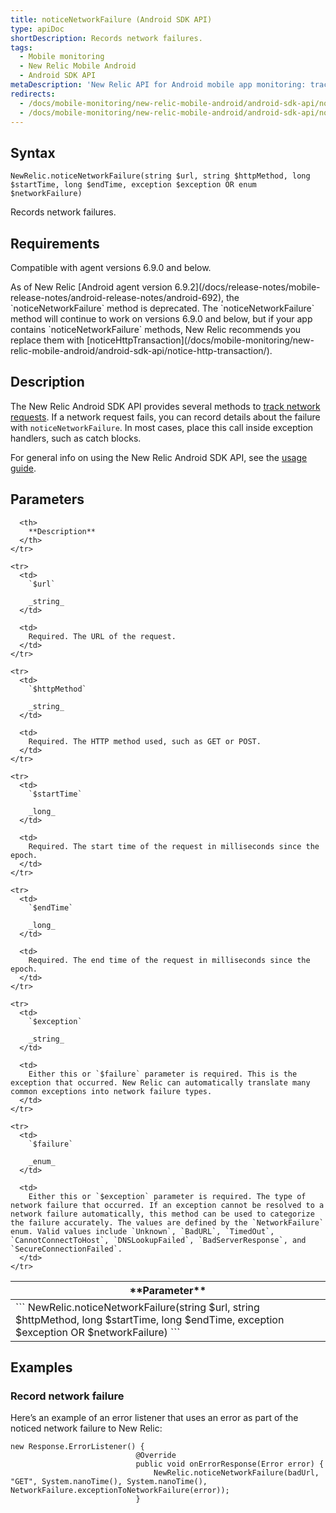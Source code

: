 ```yaml
---
title: noticeNetworkFailure (Android SDK API)
type: apiDoc
shortDescription: Records network failures.
tags:
  - Mobile monitoring
  - New Relic Mobile Android
  - Android SDK API
metaDescription: 'New Relic API for Android mobile app monitoring: track network failures.'
redirects:
  - /docs/mobile-monitoring/new-relic-mobile-android/android-sdk-api/noticenetworkfailure-android-agent-api
  - /docs/mobile-monitoring/new-relic-mobile-android/android-sdk-api/noticenetworkfailure-android-sdk-api
---
```


## Syntax

```
NewRelic.noticeNetworkFailure(string $url, string $httpMethod, long $startTime, long $endTime, exception $exception OR enum $networkFailure)
```

Records network failures.

## Requirements

Compatible with agent versions 6.9.0 and below.

<Callout variant="important">
  As of New Relic [Android agent version 6.9.2](/docs/release-notes/mobile-release-notes/android-release-notes/android-692), the `noticeNetworkFailure` method is deprecated. The `noticeNetworkFailure` method will continue to work on versions 6.9.0 and below, but if your app contains `noticeNetworkFailure` methods, New Relic recommends you replace them with [noticeHttpTransaction](/docs/mobile-monitoring/new-relic-mobile-android/android-sdk-api/notice-http-transaction/).
</Callout>


## Description

The New Relic Android SDK API provides several methods to [track network requests](/docs/mobile-monitoring/new-relic-mobile-android/android-sdk-api/noticehttptransaction-android-agent-api). If a network request fails, you can record details about the failure with `noticeNetworkFailure`. In most cases, place this call inside exception handlers, such as catch blocks.

For general info on using the New Relic Android SDK API, see the [usage guide](/docs/mobile-monitoring/new-relic-mobile-android/install-configure/work-android-sdk-api).

## Parameters

<table>
  <thead>
    <tr>
      <th width={200}>
        **Parameter**
      </th>

      <th>
        **Description**
      </th>
    </tr>
  </thead>

  <tbody>
    <tr>
      <td colSpan={2}>
        ```
        NewRelic.noticeNetworkFailure(string $url, string $httpMethod, long $startTime, long $endTime, exception $exception OR $networkFailure)
        ```
      </td>
    </tr>

    <tr>
      <td>
        `$url`

        _string_
      </td>

      <td>
        Required. The URL of the request.
      </td>
    </tr>

    <tr>
      <td>
        `$httpMethod`

        _string_
      </td>

      <td>
        Required. The HTTP method used, such as GET or POST.
      </td>
    </tr>

    <tr>
      <td>
        `$startTime`

        _long_
      </td>

      <td>
        Required. The start time of the request in milliseconds since the epoch.
      </td>
    </tr>

    <tr>
      <td>
        `$endTime`

        _long_
      </td>

      <td>
        Required. The end time of the request in milliseconds since the epoch.
      </td>
    </tr>

    <tr>
      <td>
        `$exception`

        _string_
      </td>

      <td>
        Either this or `$failure` parameter is required. This is the exception that occurred. New Relic can automatically translate many common exceptions into network failure types.
      </td>
    </tr>

    <tr>
      <td>
        `$failure`

        _enum_
      </td>

      <td>
        Either this or `$exception` parameter is required. The type of network failure that occurred. If an exception cannot be resolved to a network failure automatically, this method can be used to categorize the failure accurately. The values are defined by the `NetworkFailure` enum. Valid values include `Unknown`, `BadURL`, `TimedOut`, `CannotConnectToHost`, `DNSLookupFailed`, `BadServerResponse`, and `SecureConnectionFailed`.
      </td>
    </tr>
  </tbody>
</table>

## Examples

### Record network failure

Here’s an example of an error listener that uses an error as part of the noticed network failure to New Relic:

```
new Response.ErrorListener() {
                            @Override
                            public void onErrorResponse(Error error) {
                                NewRelic.noticeNetworkFailure(badUrl, "GET", System.nanoTime(), System.nanoTime(), NetworkFailure.exceptionToNetworkFailure(error));
                            }
```
